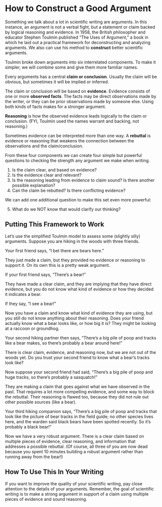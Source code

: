 # How to Construct a Good Argument

Something we talk about a lot in scientific writing are arguments. In this instance, an argument is not a verbal fight, but a statement or claim backed by logical reasoning and evidence. In 1958, the British philosopher and educator Stephen Toulmin published "The Uses of Argument," a book in which he laid out a practical framework for deconstructing and analyzing arguments. We also can use his method to __construct__ better scientific arguments.

Toulmin broke down arguments into six interrelated components. To make it simpler, we will combine some and give them more familiar names. 

Every arguments has a central __claim or conclusion__. Usually the claim will be obvious, but sometimes it will be implied or inferred.

The claim or conclusion will be based on __evidence__. Evidence consists of one or more __observed facts__. The facts may be direct observations made by the writer, or they can be prior observations made by someone else. Using both kinds of facts makes for a stronger argument. 

__Reasoning__ is how the observed evidence leads logically to the claim or conclusion. (FYI, Toulmin used the names warrant and backing, not reasoning.)

Sometimes evidence can be interpreted more than one way. A __rebuttal__ is evidence or reasoning that weakens the connection between the observations and the claim/conclusion. 

From these four components we can create four simple but powerful questions to checking the strength any argument we make when writing.

1. Is the claim clear, and based on evidence?
2. Is the evidence clear and relevant? 
3. Is the reasoning leading from evidence to claim sound? Is there another possible explanation?
4. Can the claim be rebutted? Is there conflicting evidence?

We can add one additional question to make this set even more powerful: 

5. What do we NOT know that would clarify our thinking?


## Putting This Framework to Work
Let's use the simplified Toulmin model to assess some (slightly silly) arguments. Suppose you are hiking in the woods with three friends. 

Your first friend says, 
    "I bet there are bears here." 

They just made a claim, but they provided no evidence or reasoning to support it. On its own this is a pretty weak argument. 

If your first friend says, 
    “There’s a bear!” 

They have made a clear claim, and they are implying that they have direct evidence, but you do not know what kind of evidence or how they decided it indicates a bear.

If they say,
    “I see a bear!” 

Now you have a claim and know what kind of evidence they are using, but you still do not know anything about their reasoning. Does your friend actually know what a bear looks like, or how big it is? They might be looking at a raccoon or groundhog. 

Your second hiking partner then says, 
    “There’s a big pile of poop and tracks like a bear makes, so there’s probably a bear around here!” 

There is clear claim, evidence, and reasoning now, but we are not out of the woods yet. Do you trust your second friend to know what a bear's tracks look like?

Now suppose your second friend had said, 
    “There’s a big pile of poop and huge tracks, so there’s probably a sasquatch!” 

They are making a claim that goes against what we have observed in the past. That requires a lot more compelling evidence, and some way to block the rebuttal. Their reasoning is flawed too, because they did not rule out other possible sources (like a bear). 

Your third hiking companion says,
    “There’s a big pile of poop and tracks that look like the picture of bear tracks in the field guide; no other species lives here, and the warden said black bears have been spotted recently. So it’s probably a black bear!” 

Now we have a very robust argument. There is a clear claim based on multiple pieces of evidence, clear reasoning, and information that addresses a possible rebuttal. (Of course, all three of you are now dead because you spent 10 minutes building a robust argument rather than running away from the bear!)


## How To Use This In Your Writing
If you want to improve the quality of your scientific writing, pay close attention to the details of your arguments. Remember, the goal of scientific writing is to make a strong argument in support of a claim using multiple pieces of evidence and sound reasoning. 
